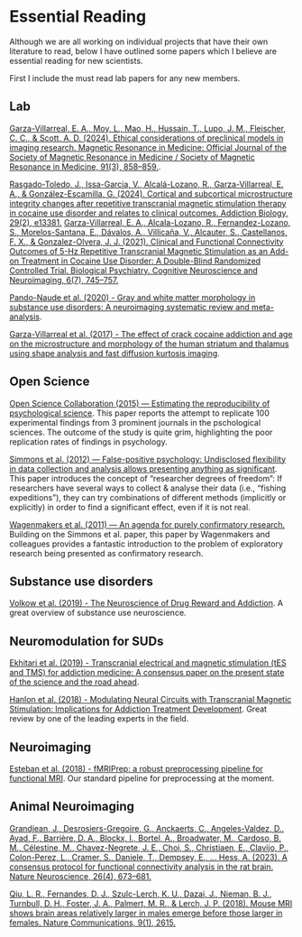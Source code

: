 # Essential Reading

Although we are all working on individual projects that have their own literature to read, below I have outlined some papers which I believe are essential reading for new scientists.

First I include the must read lab papers for any new members.

## Lab

[Garza-Villarreal, E. A., Moy, L., Mao, H., Hussain, T., Lupo, J. M., Fleischer, C. C., & Scott, A. D. (2024). Ethical considerations of preclinical models in imaging research. Magnetic Resonance in Medicine: Official Journal of the Society of Magnetic Resonance in Medicine / Society of Magnetic Resonance in Medicine, 91(3), 858–859.](https://onlinelibrary.wiley.com/doi/10.1002/mrm.29920). 

[Rasgado-Toledo, J., Issa-Garcia, V., Alcalá-Lozano, R., Garza-Villarreal, E. A., & González-Escamilla, G. (2024). Cortical and subcortical microstructure integrity changes after repetitive transcranial magnetic stimulation therapy in cocaine use disorder and relates to clinical outcomes. Addiction Biology, 29(2), e13381.]( https://doi.org/10.1111/adb.13381)
[Garza-Villarreal, E. A., Alcala-Lozano, R., Fernandez-Lozano, S., Morelos-Santana, E., Dávalos, A., Villicaña, V., Alcauter, S., Castellanos, F. X., & Gonzalez-Olvera, J. J. (2021). Clinical and Functional Connectivity Outcomes of 5-Hz Repetitive Transcranial Magnetic Stimulation as an Add-on Treatment in Cocaine Use Disorder: A Double-Blind Randomized Controlled Trial. Biological Psychiatry. Cognitive Neuroscience and Neuroimaging, 6(7), 745–757.]( https://doi.org/10.1016/j.bpsc.2021.01.003)

[Pando-Naude et al. (2020) - Gray and white matter morphology in substance use disorders: A neuroimaging systematic review and meta-analysis](https://www.biorxiv.org/content/10.1101/2020.05.29.122812v1). 

[Garza-Villarreal et al. (2017) - The effect of crack cocaine addiction and age on the microstructure and morphology of the human striatum and thalamus using shape analysis and fast diffusion kurtosis imaging](https://www.nature.com/articles/tp201792). 


## Open Science

[Open Science Collaboration (2015) — Estimating the reproducibility of psychological science](https://bit.ly/2JIFWNt). This paper reports the attempt to replicate 100 experimental findings from 3 prominent journals in the pschological sciences. The outcome of the study is quite grim, highlighting the poor replication rates of findings in psychology.

[Simmons et al. (2012) — False-positive psychology: Undisclosed flexibility in data collection and analysis allows presenting anything as significant](http://journals.sagepub.com/doi/abs/10.1177/0956797611417632). This paper introduces the concept of “researcher degrees of freedom”: If researchers have several ways to collect & analyse their data (i.e., “fishing expeditions”), they can try combinations of different methods (implicitly or explicitly) in order to find a significant effect, even if it is not real.

[Wagenmakers et al. (2011) — An agenda for purely confirmatory research.](http://www.ejwagenmakers.com/2012/WagenmakersEtAl2012PoPS.pdf) Building on the Simmons et al. paper, this paper by Wagenmakers and colleagues provides a fantastic introduction to the problem of exploratory research being presented as confirmatory research.

## Substance use disorders

[Volkow et al. (2019) - The Neuroscience of Drug Reward and Addiction](https://journals.physiology.org/doi/abs/10.1152/physrev.00014.2018). A great overview of substance use neuroscience.

## Neuromodulation for SUDs

[Ekhitari et al. (2019) - Transcranial electrical and magnetic stimulation (tES and TMS) for addiction medicine: A consensus paper on the present state of the science and the road ahead](https://linkinghub.elsevier.com/retrieve/pii/S0149763419303070). 

[Hanlon et al. (2018) - Modulating Neural Circuits with Transcranial Magnetic Stimulation: Implications for Addiction Treatment Development](http://pharmrev.aspetjournals.org/content/70/3/661). Great review by one of the leading experts in the field. 

## Neuroimaging

[Esteban et al. (2018) - fMRIPrep: a robust preprocessing pipeline for functional MRI](https://www.nature.com/articles/s41592-018-0235-4). Our standard pipeline for preprocessing at the moment.

## Animal Neuroimaging

[Grandjean, J., Desrosiers-Gregoire, G., Anckaerts, C., Angeles-Valdez, D., Ayad, F., Barrière, D. A., Blockx, I., Bortel, A., Broadwater, M., Cardoso, B. M., Célestine, M., Chavez-Negrete, J. E., Choi, S., Christiaen, E., Clavijo, P., Colon-Perez, L., Cramer, S., Daniele, T., Dempsey, E., … Hess, A. (2023). A consensus protocol for functional connectivity analysis in the rat brain. Nature Neuroscience, 26(4), 673–681.](https://doi.org/10.1038/s41593-023-01286-8)

[Qiu, L. R., Fernandes, D. J., Szulc-Lerch, K. U., Dazai, J., Nieman, B. J., Turnbull, D. H., Foster, J. A., Palmert, M. R., & Lerch, J. P. (2018). Mouse MRI shows brain areas relatively larger in males emerge before those larger in females. Nature Communications, 9(1), 2615.](https://doi.org/10.1038/s41467-018-04921-2)